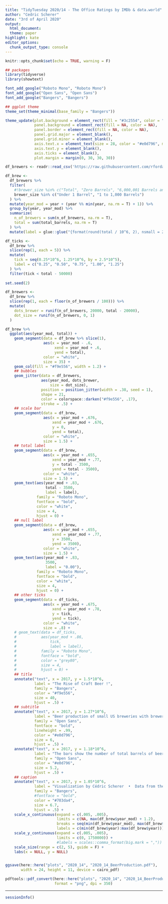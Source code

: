 ```yaml
---
title: "TidyTuesday 2020/14 - The Office Ratings by IMDb & data.world"
author: "Cedric Scherer"
date: "3rd of April 2020"
output:
  html_document:
  theme: paper
highlight: kate
editor_options:
  chunk_output_type: console
---
```

  
```r
knitr::opts_chunk$set(echo = TRUE, warning = F)
```

```r
## packages
library(tidyverse)
library(showtext)

font_add_google("Roboto Mono", "Roboto Mono")
font_add_google("Open Sans", "Open Sans")
font_add_google("Bangers", "Bangers")

## ggplot theme
theme_set(theme_minimal(base_family = "Bangers"))

theme_update(plot.background = element_rect(fill = "#3c2554", color = "#3c2554"),
             panel.background = element_rect(fill = NA, color = NA),
             panel.border = element_rect(fill = NA, color = NA),
             panel.grid.major = element_blank(),
             panel.grid.minor = element_blank(),
             axis.text.x = element_text(size = 28, color = "#e0d796", margin = margin(t = 10)),
             axis.text.y = element_blank(),
             axis.ticks = element_blank(),
             plot.margin = margin(0, 30, 30, 30))
```

```r
df_brewers <- readr::read_csv('https://raw.githubusercontent.com/rfordatascience/tidytuesday/master/data/2020/2020-03-31/brewer_size.csv')
```

```r
df_brew <- 
  df_brewers %>% 
  filter(
    #!brewer_size %in% c("Total", "Zero Barrels", "6,000,001 Barrels and Over")
    brewer_size %in% c("Under 1 Barrel", "1 to 1,000 Barrels")
  ) %>% 
  mutate(year_mod = year + (year %% min(year, na.rm = T) + 1)) %>% 
  group_by(year, year_mod) %>% 
  summarize(
    n_of_brewers = sum(n_of_brewers, na.rm = T),
    total = sum(total_barrels, na.rm = T)
  ) %>% 
  mutate(label = glue::glue("{format(round(total / 10^6, 2), nsmall = 2)}M"))

df_ticks <-
  df_brew %>% 
  slice(rep(1, each = 5)) %>% 
  mutate(
    tick = seq(0.25*10^6, 1.25*10^6, by = 2.5*10^5),
    label = c("0.25", "0.50", "0.75", "1.00", "1.25")
  ) %>% 
  filter(tick < total - 50000)
  
set.seed(2)

df_brewers <-
  df_brew %>% 
  slice(rep(1, each = floor(n_of_brewers / 100))) %>% 
  mutate(
    dots_brewer = runif(n_of_brewers, 20000, total - 20000),
    dot_size = runif(n_of_brewers, 0, 1)
  )
```


```r
df_brew %>% 
  ggplot(aes(year_mod, total)) +
    geom_segment(data = df_brew %>% slice(1),
                 aes(x = year_mod - .6, 
                      xend = year_mod + .6,
                      yend = total),
                 color = "white",
                 size = 35) +
    geom_col(fill = "#f9e556", width = 1.2) +
    ## bubbles
    geom_jitter(data = df_brewers,
                aes(year_mod, dots_brewer,
                    size = dot_size),
                position = position_jitter(width = .38, seed = 1),
                shape = 21,
                color = colorspace::darken("#f9e556", .17),
                stroke = .5) +
    ## scale bar
    geom_segment(data = df_brew,
                 aes(x = year_mod + .676, 
                     xend = year_mod + .676,
                     y = 0,
                     yend = total),
                 color = "white",
                 size = 1.5) +
    ## total label
    geom_segment(data = df_brew,
                 aes(x = year_mod + .655,
                     xend = year_mod + .77,
                     y = total - 3500,
                     yend = total - 3500),
                 color = "white",
                 size = 1.5) +
    geom_text(aes(year_mod + .83, 
                  total - 3500,
                  label = label),
              family = "Roboto Mono",
              fontface = "bold",
              color = "white",
              size = 4,
              hjust = 0) +
    ## null label
    geom_segment(data = df_brew,
                 aes(x = year_mod + .655,
                     xend = year_mod + .77,
                     y = 3500,
                     yend = 3500),
                 color = "white",
                 size = 1.5) +
    geom_text(aes(year_mod + .83, 
                  3500,
                  label = "0.00"),
              family = "Roboto Mono",
              fontface = "bold",
              color = "white",
              size = 4,
              hjust = 0) +
    ## other ticks
    geom_segment(data = df_ticks,
                 aes(x = year_mod + .675,
                     xend = year_mod + .78,
                     y = tick,
                     yend = tick),
                 color = "white",
                 size = .8) +
    # geom_text(data = df_ticks,
    #           aes(year_mod + .86,
    #               tick,
    #               label = label),
    #           family = "Roboto Mono",
    #           fontface = "bold",
    #           color = "grey80",
    #           size = 4,
    #           hjust = 0) +
    ## title
    annotate("text", x = 2017, y = 1.5*10^6, 
             label = "The Rise of Craft Beer !",
             family = "Bangers",
             color = "#f9e556",
             size = 40,
             hjust = .5) +
    ## subtitle
    annotate("text", x = 2017, y = 1.27*10^6, 
             label = "Beer production of small US breweries with brewer sizes below 1,000 barrels increased by more 225%\nover the last ten years. In the same time also the number of brewers increased by around 290%.",
             family = "Open Sans",
             fontface = "bold",
             lineheight = .99,
             color = "#e0d796",
             size = 6,
             hjust = .5) +
    annotate("text", x = 2017, y = 1.18*10^6, 
             label = "The bars show the number of total barrels of beer produced by year and each bubble represents 100 brewers.",
             family = "Open Sans",
             color = "#e0d796",
             size = 5.2,
             hjust = .5) +
    ## caption
    annotate("text", x = 2017, y = 1.05*10^6, 
             label = "Visualization by Cédric Scherer  •  Data from the Alcohol and Tobacco Tax and Trade Bureau (TTB)",
             family = "Bangers",
             #fontface = "bold",
             color = "#703da4",
             size = 6.7,
             hjust = .5) +
    scale_x_continuous(expand = c(.005, .005),
                       limits = c(NA, max(df_brew$year_mod) + 1.2),
                       breaks = seq(min(df_brew$year_mod), max(df_brew$year_mod), by = 2),
                       labels = c(min(df_brew$year):max(df_brew$year))) +
    scale_y_continuous(expand = c(.005, .005),
                       limits = c(0, 1750000)) +
                       #labels = scales::comma_format(big.mark = ",")) +
    scale_size(range = c(2, 5), guide = F) +
    labs(x = NULL, y = NULL)


ggsave(here::here("plots", "2020_14", "2020_14_BeerProduction.pdf"),
       width = 24, height = 11, device = cairo_pdf)

pdftools::pdf_convert(here::here("plots", "2020_14", "2020_14_BeerProduction.pdf"),
                      format = "png", dpi = 350)
```

***

```r
sessionInfo()
```

